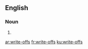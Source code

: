 ==English==

===Noun===
{{head|en|plural}}

# {{plural of|write-off|lang=en}}

[[ar:write-offs]]
[[fr:write-offs]]
[[ku:write-offs]]